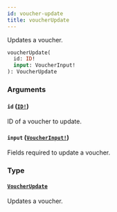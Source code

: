 ```yaml
---
id: voucher-update
title: voucherUpdate
---
```


Updates a voucher.

```graphql
voucherUpdate(
  id: ID!
  input: VoucherInput!
): VoucherUpdate

```

### Arguments

#### `id` ([`ID!`](../../../developer/api-reference/scalars/id))

ID of a voucher to update.

#### `input` ([`VoucherInput!`](../../../developer/api-reference/inputs/voucher-input))

Fields required to update a voucher.

### Type

#### [`VoucherUpdate`](../../../developer/api-reference/objects/voucher-update)

Updates a voucher.

